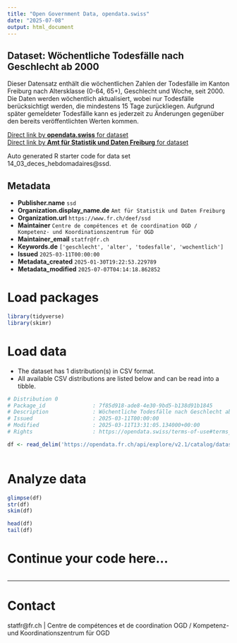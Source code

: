 ```yaml
---
title: "Open Government Data, opendata.swiss"
date: "2025-07-08"
output: html_document
---
```


## Dataset: Wöchentliche Todesfälle nach Geschlecht ab 2000

Dieser Datensatz enthält die wöchentlichen Zahlen der Todesfälle im Kanton Freiburg nach Altersklasse (0-64, 65+), Geschlecht und Woche, seit 2000. Die Daten werden wöchentlich aktualisiert, wobei nur Todesfälle berücksichtigt werden, die mindestens 15 Tage zurückliegen. Aufgrund später gemeldeter Todesfälle kann es jederzeit zu Änderungen gegenüber den bereits veröffentlichten Werten kommen.

[Direct link by **opendata.swiss** for dataset](https://opendata.swiss/de/dataset/wochentliche-todesfalle-nach-geschlecht-ab-2000)<br>
[Direct link by **Amt für Statistik und Daten Freiburg** for dataset](https://opendata.fr.ch/explore/dataset/14_03_deces_hebdomadaires/)

Auto generated R starter code for data set 14_03_deces_hebdomadaires@ssd.

## Metadata

- **Publisher.name** `ssd`
- **Organization.display_name.de** `Amt für Statistik und Daten Freiburg`
- **Organization.url** `https://www.fr.ch/deef/ssd`
- **Maintainer** `Centre de compétences et de coordination OGD / Kompetenz- und Koordinationszentrum für OGD`
- **Maintainer_email** `statfr@fr.ch`
- **Keywords.de** `['geschlecht', 'alter', 'todesfalle', 'wochentlich']`
- **Issued** `2025-03-11T00:00:00`
- **Metadata_created** `2025-01-30T19:22:53.229789`
- **Metadata_modified** `2025-07-07T04:14:18.862852`


# Load packages

```r

library(tidyverse)
library(skimr)

```

# Load data

-   The dataset has 1 distribution(s) in CSV format.
-   All available CSV distributions are listed below and can be read into a tibble.

```r

# Distribution 0
# Package_id               : 7f85d918-ade8-4e30-9bd5-b138d91b1845
# Description              : Wöchentliche Todesfälle nach Geschlecht ab 2000 (csv)
# Issued                   : 2025-03-11T00:00:00
# Modified                 : 2025-03-11T13:31:05.134000+00:00
# Rights                   : https://opendata.swiss/terms-of-use#terms_by

df <- read_delim('https://opendata.fr.ch/api/explore/v2.1/catalog/datasets/14_03_deces_hebdomadaires/exports/csv?use_labels=true')



```

# Analyze data

```r

glimpse(df)
str(df)
skim(df)

head(df)
tail(df)

```

# Continue your code here...

```r

```

------------------------------------------------------------------------

# Contact

statfr@fr.ch | Centre de compétences et de coordination OGD / Kompetenz- und Koordinationszentrum für OGD
